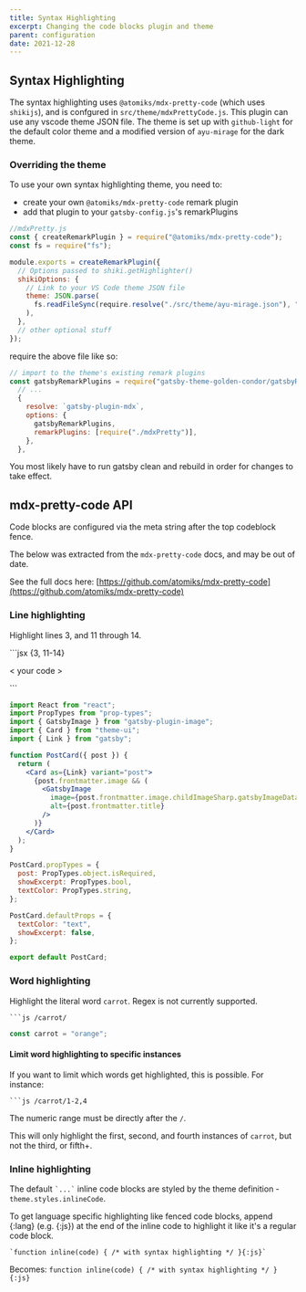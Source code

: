 ```yaml
---
title: Syntax Highlighting
excerpt: Changing the code blocks plugin and theme
parent: configuration
date: 2021-12-28
---
```


## Syntax Highlighting

The syntax highlighting uses `@atomiks/mdx-pretty-code` (which uses `shikijs`), and is confgured in `src/theme/mdxPrettyCode.js`.
This plugin can use any vscode theme JSON file. The theme is set up with `github-light` for the default color theme and a modified version of `ayu-mirage` for the dark theme.

### Overriding the theme

To use your own syntax highlighting theme, you need to:

- create your own `@atomiks/mdx-pretty-code` remark plugin
- add that plugin to your `gatsby-config.js`'s remarkPlugins

```js
//mdxPretty.js
const { createRemarkPlugin } = require("@atomiks/mdx-pretty-code");
const fs = require("fs");

module.exports = createRemarkPlugin({
  // Options passed to shiki.getHighlighter()
  shikiOptions: {
    // Link to your VS Code theme JSON file
    theme: JSON.parse(
      fs.readFileSync(require.resolve("./src/theme/ayu-mirage.json"), "utf-8")
    ),
  },
  // other optional stuff
});
```

require the above file like so:

```js {8}
// import to the theme's existing remark plugins
const gatsbyRemarkPlugins = require("gatsby-theme-golden-condor/gatsbyRemarkPlugins");
  // ...
  {
    resolve: `gatsby-plugin-mdx`,
    options: {
      gatsbyRemarkPlugins,
      remarkPlugins: [require("./mdxPretty")],
    },
  },
```

<Panel type="info" bg="muted">

You most likely have to run gatsby clean and rebuild in order for changes to take effect.

</Panel>

## mdx-pretty-code API

Code blocks are configured via the meta string after the top codeblock fence.

The below was extracted from the `mdx-pretty-code` docs, and may be out of date.

<Panel type="info">

See the full docs here: [https://github.com/atomiks/mdx-pretty-code](https://github.com/atomiks/mdx-pretty-code)

</Panel>

### Line highlighting

Highlight lines 3, and 11 through 14.

\`\`\`jsx {3, 11-14}

< your code \>

\`\`\`

```jsx {3, 11-14}
import React from "react";
import PropTypes from "prop-types";
import { GatsbyImage } from "gatsby-plugin-image";
import { Card } from "theme-ui";
import { Link } from "gatsby";

function PostCard({ post }) {
  return (
    <Card as={Link} variant="post">
      {post.frontmatter.image && (
        <GatsbyImage
          image={post.frontmatter.image.childImageSharp.gatsbyImageData}
          alt={post.frontmatter.title}
        />
      )}
    </Card>
  );
}

PostCard.propTypes = {
  post: PropTypes.object.isRequired,
  showExcerpt: PropTypes.bool,
  textColor: PropTypes.string,
};

PostCard.defaultProps = {
  textColor: "text",
  showExcerpt: false,
};

export default PostCard;
```

### Word highlighting

Highlight the literal word `carrot`. Regex is not currently supported.

` ```js /carrot/ `

```js /carrot/
const carrot = "orange";
```

#### Limit word highlighting to specific instances

If you want to limit which words get highlighted, this is possible. For
instance:

` ```js /carrot/1-2,4 `

The numeric range must be directly after the `/`.

This will only highlight the first, second, and fourth instances of `carrot`,
but not the third, or fifth+.

### Inline highlighting

The default `` `...` `` inline code blocks are styled by the theme definition - `theme.styles.inlineCode`.

To get language specific highlighting like fenced code blocks, append {:lang} (e.g. {:js}) at the end of the inline code to highlight it
like it's a regular code block.

`` `function inline(code) { /* with syntax highlighting */ }{:js}` ``

Becomes:
`function inline(code) { /* with syntax highlighting */ }{:js}`
